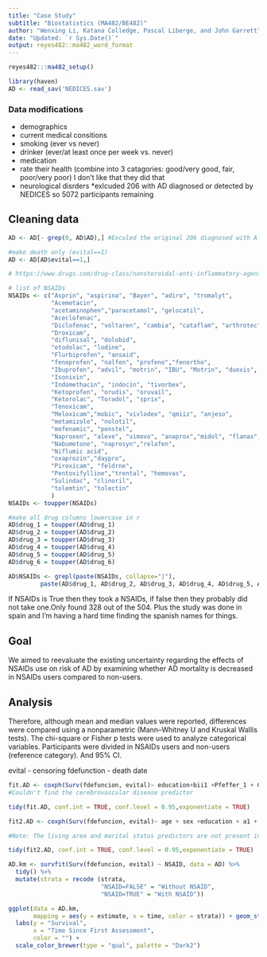 ---
title: "Case Study"
subtitle: "Biostatistics (MA482/BE482)"
author: "Wenxing Li, Katana Colledge, Pascal Liberge, and John Garrett"
date: "Updated: `r Sys.Date()`"
output: reyes482::ma482_word_format
---

```{r setup, include=FALSE}
reyes482:::ma482_setup()
```

```{r}
library(haven)
AD <- read_sav('NEDICES.sav')

```

### Data modifications

* demographics
* current medical consitions
* smoking (ever vs never)
* drinker (ever/at least once per week vs. never)
* medication
* rate their health (combine into 3 catagories: good/very good, fair, poor/very poor)  I don't like that they did that
* neurological disrders
*exlcuded 206 with AD diagnosed or detected by NEDICES so 5072 participants remaining

## Cleaning data
```{r}
AD <- AD[- grep(0, AD$AD),] #Exculed the original 206 diagnosed with Alzheimer

#make death only (evital==1)
AD <- AD[AD$evital==1,]
```


```{r}
# https://www.drugs.com/drug-class/nonsteroidal-anti-inflammatory-agents.html

# list of NSAIDs
NSAIDs <- c("Asprin", "aspirina", "Bayer", "adiro", "tromalyt",
            "Acemetacin",
            "acetaminophen","paracetamol", "gelocatil",
            "Aceclofenac", 
            "Diclofenac", "voltaren", "cambia", "cataflam", "arthrotec", "zipsor", "zorvolex", "dyloject",
            "Droxicam",
            "diflunisal", "dolobid",
            "etodolac", "lodine",
            "Flurbiprofen", "ansaid",
            "fenoprofen", "nalfon", "profeno","fenortho",
            "Ibuprofen", "advil", "motrin", "IBU", "Motrin", "duexis", "advil", "ibu", "profen","proprinal", "nuprin", "midol", "haltran", "genpril", "caldolor", "addaprin", "actiprofren",
            "Isonixin",
            "Indomethacin", "indocin", "tivorbex",
            "Ketoprofen", "orudis", "oruvail",
            "Ketorolac", "Toradol", "sprix",
            "Tenoxicam", 
            "Meloxicam","mobic", "vivlodex", "qmiiz", "anjeso",
            "metamizole", "nolotil",
            "mefenamic", "ponstel",
            "Naproxen", "aleve", "vimovo", "anaprox","midol", "flanax", "prevacid", "naprosyn", "relief", "aflaxen",
            "Nabumetone", "naprosyn","relafen",
            "Niflumic acid",
            "oxaprozin","daypro",
            "Piroxicam", "feldrne",
            "Pentoxifylline","trental", "hemovas",
            "Sulindac", "clinoril",
            "tolemtin", "tolectin"
            )
NSAIDs <- toupper(NSAIDs)

#make all drug columns lowercase in r
AD$drug_1 = toupper(AD$drug_1)
AD$drug_2 = toupper(AD$drug_2)
AD$drug_3 = toupper(AD$drug_3)
AD$drug_4 = toupper(AD$drug_4)
AD$drug_5 = toupper(AD$drug_5)
AD$drug_6 = toupper(AD$drug_6)

AD$NSAIDs <- grepl(paste(NSAIDs, collapse="|"), 
         paste(AD$drug_1, AD$drug_2, AD$drug_3, AD$drug_4, AD$drug_5, AD$drug_6))

```

If NSAIDs is True then they took a NSAIDs, if false then they probably did not take one.Only found 328 out of the 504.  Plus the study was done in spain and I'm having a hard time finding the spanish names for things.

## Goal
We aimed to reevaluate the existing uncertainty regarding the effects of NSAIDs use on risk of AD by examining whether AD mortality is decreased in NSAIDs users compared to non-users.

## Analysis

Therefore, although mean and median values were reported, differences were compared using a nonparametric (Mann–Whitney U and Kruskal Wallis tests). The chi-square or Fisher p tests were used to analyze categorical variables. Participants were divided in NSAIDs users and non-users (reference category). And 95% CI.

evital - censoring
fdefunction - death date

```{r}
fit.AD <- coxph(Surv(fdefuncion, evital)~ education+bii1 +Pfeffer_1 + Comor12 + ii1 + NSAID, data = AD)
#Couldn't find the cerebrovascular disease predictor

tidy(fit.AD, conf.int = TRUE, conf.level = 0.95,exponentiate = TRUE)

```


```{r}
fit2.AD <- coxph(Surv(fdefuncion, evital)~ age + sex +education + a1 + bii1 + bii1dd + bi1 + bi1d + mmpun + Comor12 + ii1 + ii2 + stroke_1 + NSAID, data = AD)

#Note: The living area and marital status predictors are not present in the published data

tidy(fit2.AD, conf.int = TRUE, conf.level = 0.95,exponentiate = TRUE)
```



```{r}
AD.km <- survfit(Surv(fdefuncion, evital) ~ NSAID, data = AD) %>%
  tidy() %>%
  mutate(strata = recode (strata,
                          "NSAID=FALSE" = "Without NSAID",
                          "NSAID=TRUE" = "With NSAID"))

ggplot(data = AD.km,
       mapping = aes(y = estimate, x = time, color = strata)) + geom_step(size = 1.25) +
  labs(y = "Survival",
       x = "Time Since First Assessment",
       color = "") +
  scale_color_brewer(type = "qual", palette = "Dark2")
```
